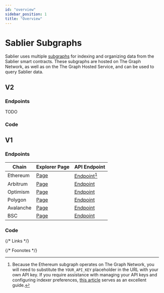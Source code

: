 ```yaml
---
id: "overview"
sidebar_position: 1
title: "Overview"
---
```



# Sablier Subgraphs

Sablier uses multiple [subgraphs](https://thegraph.com/docs/about/introduction#what-the-graph-is) for indexing and
organizing data from the Sablier smart contracts. These subgraphs are hosted on The Graph Network, as well as on the The
Graph Hosted Service, and can be used to query Sablier data.

## V2

### Endpoints

TODO

### Code

<LinkPreview
  href="https://github.com/sablierhq/v2-subgraphs"
  icon="github"
  subtitle="GitHub"
  title="Github - sablierhq/sablier: Sablier V2 Subgraphs"
/>

## V1

### Endpoints

| Chain     | Explorer Page              | API Endpoint                      |
| --------- | -------------------------- | --------------------------------- |
| Ethereum  | [Page][explorer-ethereum]  | [Endpoint][endpoint-ethereum][^1] |
| Arbitrum  | [Page][explorer-arbitrum]  | [Endpoint][endpoint-arbitrum]     |
| Optimism  | [Page][explorer-optimism]  | [Endpoint][endpoint-optimism]     |
| Polygon   | [Page][explorer-matic]     | [Endpoint][endpoint-matic]        |
| Avalanche | [Page][explorer-avalanche] | [Endpoint][endpoint-avalanche]    |
| BSC       | [Page][explorer-bsc]       | [Endpoint][endpoint-bsc]          |

### Code

<LinkPreview
  href="https://github.com/sablierhq/v1-subgraph"
  icon="github"
  subtitle="GitHub"
  title="Github - sablierhq/sablier: Sablier V1 Subgraph"
/>

{/* Links */}

[endpoint-arbitrum]: https://api.thegraph.com/subgraphs/name/sablierhq/sablier-arbitrum
[endpoint-avalanche]: https://api.thegraph.com/subgraphs/name/sablierhq/sablier-avalanche
[endpoint-bsc]: https://api.thegraph.com/subgraphs/name/sablierhq/sablier-bsc
[endpoint-ethereum]:
  https://gateway.thegraph.com/api/YOUR_API_KEY/subgraphs/id/A5XzhYZ4muyRegVTYmwWbCbKWvD4LTWqac43CEGTEGdK
[endpoint-optimism]: https://api.thegraph.com/subgraphs/name/sablierhq/sablier-optimism
[endpoint-matic]: https://api.thegraph.com/subgraphs/name/sablierhq/sablier-matic
[explorer-arbitrum]: https://thegraph.com/hosted-service/subgraph/sablierhq/sablier-arbitrum
[explorer-avalanche]: https://thegraph.com/hosted-service/subgraph/sablierhq/sablier-avalanche
[explorer-bsc]: https://thegraph.com/hosted-service/subgraph/sablierhq/sablier-bsc
[explorer-ethereum]: https://thegraph.com/explorer/subgraph?id=A5XzhYZ4muyRegVTYmwWbCbKWvD4LTWqac43CEGTEGdK
[explorer-optimism]: https://thegraph.com/hosted-service/subgraph/sablierhq/sablier-optimism
[explorer-matic]: https://thegraph.com/hosted-service/subgraph/sablierhq/sablier-matic

{/* Foonotes */}

[^1]:
    Because the Ethereum subgraph operates on The Graph Network, you will need to substitute the `YOUR_API_KEY`
    placeholder in the URL with your own API key. If you require assistance with managing your API keys and configuring
    indexer preferences, [this article](https://thegraph.com/docs/en/studio/managing-api-keys/) serves as an excellent
    guide.
